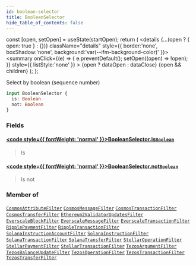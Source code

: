 ```yaml
---
id: boolean-selector
title: BooleanSelector
hide_table_of_contents: false
---
```







  const [open, setOpen] = useState(startOpen);
  return (
    <details {...(open ? { open: true } : {})} className="details" style={{ border:'none', boxShadow:'none', background:'var(--ifm-background-color)' }}>
      <summary
        onClick={(e) => {
          e.preventDefault();
          setOpen((open) => !open);
        }}
        style={{ listStyle:'none' }}
      >
      {open ? dataOpen : dataClose}
      </summary>
      {open && children}
    </details>
  );
};








Select by boolean (sequence number)


```graphql
input BooleanSelector {
  is: Boolean
  not: Boolean
}
```




### Fields

#### [<code style={{ fontWeight: 'normal' }}>BooleanSelector.<b>is</b></code>](#)<Bullet />[`Boolean`](/docs/graphql-reference/scalars/boolean) <Badge class="badge badge--secondary" text="scalar"/> 
> 
> 
> Is
> 

#### [<code style={{ fontWeight: 'normal' }}>BooleanSelector.<b>not</b></code>](#)<Bullet />[`Boolean`](/docs/graphql-reference/scalars/boolean) <Badge class="badge badge--secondary" text="scalar"/> 
> 
> 
> Is not
> 



### Member of

[`CosmosAttributeFilter`](/docs/graphql-reference/inputs/cosmos-attribute-filter)  <Badge class="secondary" text="input"/><Bullet />[`CosmosMessageFilter`](/docs/graphql-reference/inputs/cosmos-message-filter)  <Badge class="secondary" text="input"/><Bullet />[`CosmosTransactionFilter`](/docs/graphql-reference/inputs/cosmos-transaction-filter)  <Badge class="secondary" text="input"/><Bullet />[`CosmosTransferFilter`](/docs/graphql-reference/inputs/cosmos-transfer-filter)  <Badge class="secondary" text="input"/><Bullet />[`Ethereum2ValidatorUpdatesFilter`](/docs/graphql-reference/inputs/ethereum-2-validator-updates-filter)  <Badge class="secondary" text="input"/><Bullet />[`EverscaleBlockFilter`](/docs/graphql-reference/inputs/everscale-block-filter)  <Badge class="secondary" text="input"/><Bullet />[`EverscaleMessageFilter`](/docs/graphql-reference/inputs/everscale-message-filter)  <Badge class="secondary" text="input"/><Bullet />[`EverscaleTransactionFilter`](/docs/graphql-reference/inputs/everscale-transaction-filter)  <Badge class="secondary" text="input"/><Bullet />[`RipplePaymentFilter`](/docs/graphql-reference/inputs/ripple-payment-filter)  <Badge class="secondary" text="input"/><Bullet />[`RippleTransactionFilter`](/docs/graphql-reference/inputs/ripple-transaction-filter)  <Badge class="secondary" text="input"/><Bullet />[`SolanaInstructionAccountFilter`](/docs/graphql-reference/inputs/solana-instruction-account-filter)  <Badge class="secondary" text="input"/><Bullet />[`SolanaInstructionFilter`](/docs/graphql-reference/inputs/solana-instruction-filter)  <Badge class="secondary" text="input"/><Bullet />[`SolanaTransactionFilter`](/docs/graphql-reference/inputs/solana-transaction-filter)  <Badge class="secondary" text="input"/><Bullet />[`SolanaTransferFilter`](/docs/graphql-reference/inputs/solana-transfer-filter)  <Badge class="secondary" text="input"/><Bullet />[`StellarOperationFilter`](/docs/graphql-reference/inputs/stellar-operation-filter)  <Badge class="secondary" text="input"/><Bullet />[`StellarPaymentFilter`](/docs/graphql-reference/inputs/stellar-payment-filter)  <Badge class="secondary" text="input"/><Bullet />[`StellarTransactionFilter`](/docs/graphql-reference/inputs/stellar-transaction-filter)  <Badge class="secondary" text="input"/><Bullet />[`TezosArgumentFilter`](/docs/graphql-reference/inputs/tezos-argument-filter)  <Badge class="secondary" text="input"/><Bullet />[`TezosBalanceUpdateFilter`](/docs/graphql-reference/inputs/tezos-balance-update-filter)  <Badge class="secondary" text="input"/><Bullet />[`TezosOperationFilter`](/docs/graphql-reference/inputs/tezos-operation-filter)  <Badge class="secondary" text="input"/><Bullet />[`TezosTransactionFilter`](/docs/graphql-reference/inputs/tezos-transaction-filter)  <Badge class="secondary" text="input"/><Bullet />[`TezosTransferFilter`](/docs/graphql-reference/inputs/tezos-transfer-filter)  <Badge class="secondary" text="input"/>

